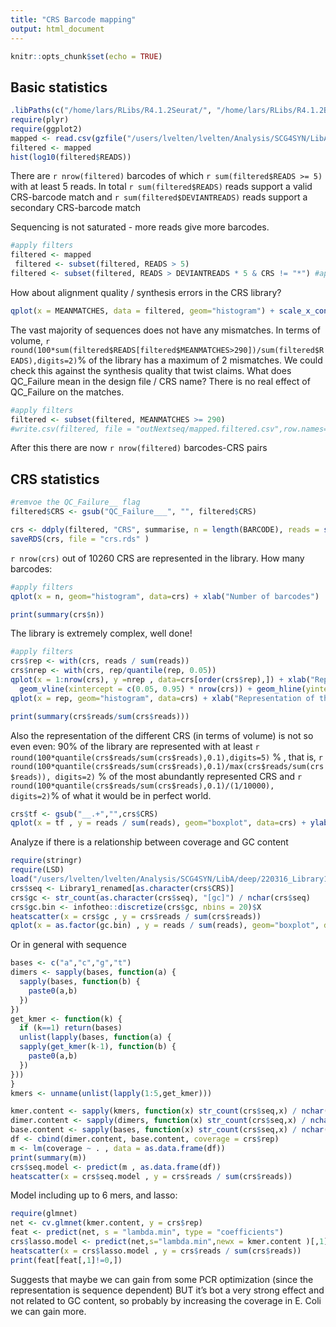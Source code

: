 ```yaml
---
title: "CRS Barcode mapping"
output: html_document
---
```


```r
knitr::opts_chunk$set(echo = TRUE)
```

## Basic statistics


```r
.libPaths(c("/home/lars/RLibs/R4.1.2Seurat/", "/home/lars/RLibs/R4.1.2Bioconductor/"))
require(plyr)
require(ggplot2)
mapped <- read.csv(gzfile("/users/lvelten/lvelten/Analysis/SCG4SYN/LibA/CRS_BC_ass/myPipeline/outNextseq/mapped.csv.gz"))
filtered <- mapped
hist(log10(filtered$READS))
```

There are `r nrow(filtered)` barcodes of which `r sum(filtered$READS >= 5) ` with at least 5 reads. In total `r sum(filtered$READS)` reads support a valid CRS-barcode match and `r sum(filtered$DEVIANTREADS)` reads support a secondary CRS-barcode match

Sequencing is not saturated - more reads give more barcodes.

```r
#apply filters
filtered <- mapped
 filtered <- subset(filtered, READS > 5)
filtered <- subset(filtered, READS > DEVIANTREADS * 5 & CRS != "*") #apply filters: reads > deviant rerads * 5, matches a CRS
```

How about alignment quality / synthesis errors in the CRS library?

```r
qplot(x = MEANMATCHES, data = filtered, geom="histogram") + scale_x_continuous(limits=c(250,300), oob = scales::squish)
```

The vast majority of sequences does not have any mismatches. In terms of volume, `r round(100*sum(filtered$READS[filtered$MEANMATCHES>290])/sum(filtered$READS),digits=2)`% of the library has a maximum of 2 mismatches. We could check this against the synthesis quality that twist claims. What does QC_Failure mean in the design file / CRS name? There is no real effect of QC_Failure on the matches.

```r
#apply filters
filtered <- subset(filtered, MEANMATCHES >= 290)
#write.csv(filtered, file = "outNextseq/mapped.filtered.csv",row.names=F,quote=F)
```

After this there are now `r nrow(filtered)` barcodes-CRS pairs

## CRS statistics

```r
#remvoe the QC_Failure__ flag
filtered$CRS <- gsub("QC_Failure___", "", filtered$CRS)

crs <- ddply(filtered, "CRS", summarise, n = length(BARCODE), reads = sum(READS))
saveRDS(crs, file = "crs.rds" )
```

`r nrow(crs)` out of 10260 CRS are represented in the library. How many barcodes:

```r
#apply filters
qplot(x = n, geom="histogram", data=crs) + xlab("Number of barcodes")

print(summary(crs$n))
```
The library is extremely complex, well done!

```r
#apply filters
crs$rep <- with(crs, reads / sum(reads))
crs$nrep <- with(crs, rep/quantile(rep, 0.05))
qplot(x = 1:nrow(crs), y =nrep , data=crs[order(crs$rep),]) + xlab("Representation of the CRS in the library") + 
  geom_vline(xintercept = c(0.05, 0.95) * nrow(crs)) + geom_hline(yintercept = quantile(crs$nrep, 0.95)) + scale_y_log10(breaks = quantile(crs$nrep, c(0,0.05,0.95,1)), labels = round(quantile(crs$nrep, c(0,0.05,0.95,1)), digits=2))
qplot(x = rep, geom="histogram", data=crs) + xlab("Representation of the CRS in the library")

print(summary(crs$reads/sum(crs$reads)))
```
Also the representation of the different CRS (in terms of volume) is not so even even: 90% of the library are represented with at least  `r round(100*quantile(crs$reads/sum(crs$reads),0.1),digits=5)` % , that is, `r round(100*quantile(crs$reads/sum(crs$reads),0.1)/max(crs$reads/sum(crs$reads)), digits=2)` % of the most abundantly represented CRS and `r round(100*quantile(crs$reads/sum(crs$reads),0.1)/(1/10000), digits=2)`% of what it would be in perfect world.

```r
crs$tf <- gsub("__.+","",crs$CRS)
qplot(x = tf , y = reads / sum(reads), geom="boxplot", data=crs) + ylab("Representation of the CRS in the library") + theme(axis.text.x = element_text(angle = 90))
```

Analyze if there is a relationship between coverage and GC content

```r
require(stringr)
require(LSD)
load("/users/lvelten/lvelten/Analysis/SCG4SYN/LibA/deep/220316_Library1_names.RData")
crs$seq <- Library1_renamed[as.character(crs$CRS)]
crs$gc <- str_count(as.character(crs$seq), "[gc]") / nchar(crs$seq)
crs$gc.bin <- infotheo::discretize(crs$gc, nbins = 20)$X
heatscatter(x = crs$gc , y = crs$reads / sum(crs$reads))
qplot(x = as.factor(gc.bin) , y = reads / sum(reads), geom="boxplot", data=crs) + ylab("Representation of the CRS in the library")

```

Or in general with sequence

```r

bases <- c("a","c","g","t")
dimers <- sapply(bases, function(a) {
  sapply(bases, function(b) {
    paste0(a,b)
  })
})
get_kmer <- function(k) {
  if (k==1) return(bases)
  unlist(lapply(bases, function(a) {
  sapply(get_kmer(k-1), function(b) {
    paste0(a,b)
  })
}))
}
kmers <- unname(unlist(lapply(1:5,get_kmer)))

kmer.content <- sapply(kmers, function(x) str_count(crs$seq,x) / nchar(crs$seq))
dimer.content <- sapply(dimers, function(x) str_count(crs$seq,x) / nchar(crs$seq))
base.content <- sapply(bases, function(x) str_count(crs$seq,x) / nchar(crs$seq))
df <- cbind(dimer.content, base.content, coverage = crs$rep)
m <- lm(coverage ~ . , data = as.data.frame(df))
print(summary(m))
crs$seq.model <- predict(m , as.data.frame(df))
heatscatter(x = crs$seq.model , y = crs$reads / sum(crs$reads))


```

Model including up to 6 mers, and lasso:

```r
require(glmnet)
net <- cv.glmnet(kmer.content, y = crs$rep)
feat <- predict(net, s = "lambda.min", type = "coefficients")
crs$lasso.model <- predict(net,s="lambda.min",newx = kmer.content )[,1]
heatscatter(x = crs$lasso.model , y = crs$reads / sum(crs$reads))
print(feat[feat[,1]!=0,])
```

Suggests that maybe we can gain from some PCR optimization (since the representation is sequence dependent) BUT it's bot a very strong effect and not related to GC content, so probably by increasing the coverage in E. Coli we can gain more.
